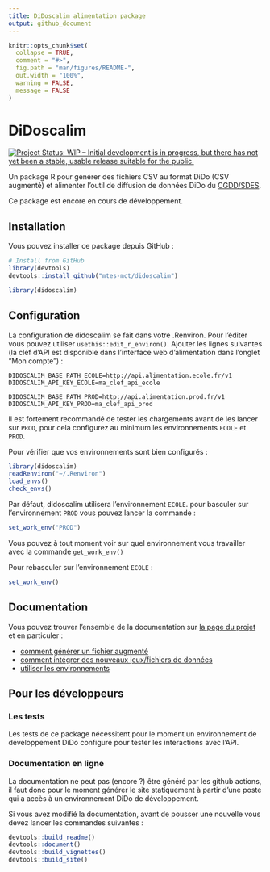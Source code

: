 ```yaml
---
title: DiDoscalim alimentation package
output: github_document
---
```


<!-- README.md is generated from README.Rmd. Please edit that file -->

```r
knitr::opts_chunk$set(
  collapse = TRUE,
  comment = "#>",
  fig.path = "man/figures/README-",
  out.width = "100%",
  warning = FALSE,
  message = FALSE
)
```

# DiDoscalim

<!-- badges: start -->
[![Project Status: WIP – Initial development is in progress, but there has not yet been a stable, usable release suitable for the public.](https://www.repostatus.org/badges/latest/wip.svg){target='_blank'}](https://www.repostatus.org/#wip)
<!-- badges: end -->

Un package R pour générer des fichiers CSV au format DiDo (CSV augmenté) et
alimenter l'outil de diffusion de données DiDo du
[CGDD/SDES](https://www.statistiques.developpement-durable.gouv.fr/).

Ce package est encore en cours de développement.

## Installation

Vous pouvez installer ce package depuis GitHub :

```r
# Install from GitHub
library(devtools)
devtools::install_github("mtes-mct/didoscalim")

library(didoscalim)
```

## Configuration

La configuration de didoscalim se fait dans votre .Renviron. Pour l'éditer vous
pouvez utiliser `usethis::edit_r_environ()`. Ajouter les lignes suivantes (la
clef d'API est disponible dans l'interface web d'alimentation dans l'onglet "Mon
compte")  :

```
DIDOSCALIM_BASE_PATH_ECOLE=http://api.alimentation.ecole.fr/v1
DIDOSCALIM_API_KEY_ECOLE=ma_clef_api_ecole

DIDOSCALIM_BASE_PATH_PROD=http://api.alimentation.prod.fr/v1
DIDOSCALIM_API_KEY_PROD=ma_clef_api_prod
```

Il est fortement recommandé de tester les chargements avant de les lancer sur
`PROD`, pour cela configurez au minimum les environnements `ECOLE` et `PROD`.

Pour vérifier que vos environnements sont bien configurés :

```r
library(didoscalim)
readRenviron("~/.Renviron")
load_envs()
check_envs()
```

Par défaut, didoscalim utilisera l'environnement `ECOLE`. pour basculer sur
l'environnement `PROD` vous pouvez lancer la commande :

```r
set_work_env("PROD")
```

Vous pouvez à tout moment voir sur quel environnement vous travailler avec la
commande `get_work_env()`

Pour rebasculer sur l'environnement `ECOLE` :
```r
set_work_env()
```

## Documentation

Vous pouvez trouver l'ensemble de la documentation sur [la page du
projet](https://mtes-mct.github.io/didoscalim/) et en particuler :

* [comment générer un fichier augmenté](articles/csv-augmente.html)
* [comment intégrer des nouveaux jeux/fichiers de
données](articles/charger-des-donnees.html)
* [utiliser les environnements](articles/les-environnements.html)


## Pour les développeurs

### Les tests

Les tests de ce package nécessitent pour le moment un environnement de
développement DiDo configuré pour tester les interactions avec l'API.

### Documentation en ligne

La documentation ne peut pas (encore ?) être généré par les github actions, il
faut donc pour le moment générer le site statiquement à partir d'une poste qui a
accès à un environnement DiDo de développement.

Si vous avez modifié la documentation, avant de pousser une nouvelle vous devez
lancer les commandes suivantes :

```r
devtools::build_readme()
devtools::document()
devtools::build_vignettes()
devtools::build_site()
```
